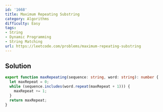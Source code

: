```yaml
---
id: '1668'
title: Maximum Repeating Substring
category: Algorithms
difficulty: Easy
tags:
- String
- Dynamic Programming
- String Matching
url: https://leetcode.com/problems/maximum-repeating-substring
---
```


## Solution

```typescript filename="solution.ts" copy
export function maxRepeating(sequence: string, word: string): number {
  let maxRepeat = 0;
  while (sequence.includes(word.repeat(maxRepeat + 1))) {
    maxRepeat += 1;
  }
  return maxRepeat;
}
```

